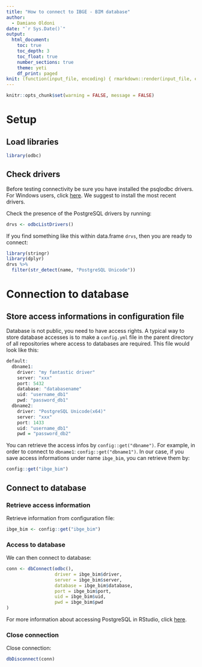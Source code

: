 ```yaml
---
title: "How to connect to IBGE - BIM database"
author:
  - Damiano Oldoni
date: "`r Sys.Date()`"
output:
  html_document:
    toc: true
    toc_depth: 3
    toc_float: true
    number_sections: true
    theme: yeti
    df_print: paged
knit: (function(input_file, encoding) { rmarkdown::render(input_file, encoding = encoding, output_file = paste0("../docs/",sub(".Rmd", ".html", basename(input_file))))})
---
```


```r
knitr::opts_chunk$set(warning = FALSE, message = FALSE)
```

# Setup

## Load libraries

```r
library(odbc)
```

## Check drivers

Before testing connectivity be sure you have installed the psqlodbc drivers. For Windows users, click [here](https://www.postgresql.org/ftp/odbc/versions/msi/). We suggest to install the most recent drivers.

Check the presence of the PostgreSQL drivers by running:

```r
drvs <- odbcListDrivers()
```

If you find something like this within data.frame `drvs`, then you are ready to connect:

```r
library(stringr)
library(dplyr)
drvs %>%
  filter(str_detect(name, "PostgreSQL Unicode"))
```

# Connection to database

## Store access informations in configuration file

Database is not public, you need to have access rights. A typical way to store database accesses is to make a `config.yml` file in the parent directory of all repositories where access to databases are required. This file would look like this:

```r
default:
  dbname1:
    driver: "my fantastic driver"
    server: "xxx"
    port: 5432
    database: "databasename"
    uid: "username_db1"
    pwd: "password_db1"
  dbname2:
    driver: "PostgreSQL Unicode(x64)"
    server: "xxx"
    port: 1433
    uid: "username_db1"
    pwd = "password_db2"
```

You can retrieve the access infos by `config::get("dbname")`. For example, in order to connect to `dbname1`:  `config::get("dbname1")`. In our case, if you save access informations under name `ibge_bim`, you can retrieve them by:

```r
config::get("ibge_bim")
```

## Connect to database

### Retrieve access information

Retrieve information from configuration file:

```r
ibge_bim <- config::get("ibge_bim")
```

### Access to database

We can then connect to database:

```r
conn <- dbConnect(odbc(), 
                  driver = ibge_bim$driver,
                  server = ibge_bim$server,
                  database = ibge_bim$database,
                  port = ibge_bim$port,
                  uid = ibge_bim$uid,
                  pwd = ibge_bim$pwd
)
```

For more information about accessing PostgreSQL in RStudio, click [here](https://db.rstudio.com/databases/postgresql/).

### Close connection

Close connection:

```r
dbDisconnect(conn)
```


